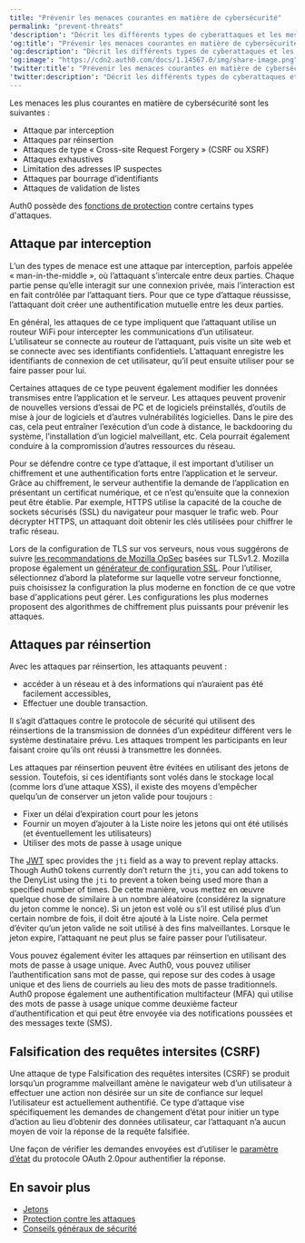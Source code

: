 ```yaml
---
title: "Prévenir les menaces courantes en matière de cybersécurité"
permalink: "prevent-threats"
'description': "Décrit les différents types de cyberattaques et les mesures à prendre pour les prévenir."
'og:title': "Prévenir les menaces courantes en matière de cybersécurité"
'og:description': "Décrit les différents types de cyberattaques et les mesures à prendre pour les prévenir."
'og:image': "https://cdn2.auth0.com/docs/1.14567.0/img/share-image.png"
'twitter:title': "Prévenir les menaces courantes en matière de cybersécurité"
'twitter:description': "Décrit les différents types de cyberattaques et les mesures à prendre pour les prévenir."
---
```


Les menaces les plus courantes en matière de cybersécurité sont les suivantes :

* Attaque par interception
* Attaques par réinsertion
* Attaques de type « Cross-site Request Forgery » (CSRF ou XSRF)
* Attaques exhaustives
* Limitation des adresses IP suspectes
* Attaques par bourrage d’identifiants
* Attaques de validation de listes

Auth0 possède des [fonctions de protection](/docs/fr-ca/secure/attack-protection) contre certains types d'attaques.

## Attaque par interception

L’un des types de menace est une attaque par interception, parfois appelée « man-in-the-middle », où l’attaquant s’intercale entre deux parties. Chaque partie pense qu’elle interagit sur une connexion privée, mais l’interaction est en fait contrôlée par l’attaquant tiers. Pour que ce type d’attaque réussisse, l’attaquant doit créer une authentification mutuelle entre les deux parties.

En général, les attaques de ce type impliquent que l’attaquant utilise un routeur WiFi pour intercepter les communications d’un utilisateur. L’utilisateur se connecte au routeur de l’attaquant, puis visite un site web et se connecte avec ses identifiants confidentiels. L’attaquant enregistre les identifiants de connexion de cet utilisateur, qu’il peut ensuite utiliser pour se faire passer pour lui.

Certaines attaques de ce type peuvent également modifier les données transmises entre l’application et le serveur. Les attaques peuvent provenir de nouvelles versions d’essai de PC et de logiciels préinstallés, d’outils de mise à jour de logiciels et d’autres vulnérabilités logicielles. Dans le pire des cas, cela peut entraîner l’exécution d’un code à distance, le backdooring du système, l’installation d’un logiciel malveillant, etc. Cela pourrait également conduire à la compromission d’autres ressources du réseau.

Pour se défendre contre ce type d’attaque, il est important d’utiliser un chiffrement et une authentification forts entre l’application et le serveur. Grâce au chiffrement, le serveur authentifie la demande de l’application en présentant un certificat numérique, et ce n’est qu’ensuite que la connexion peut être établie. Par exemple, HTTPS utilise la capacité de la couche de sockets sécurisés (SSL) du navigateur pour masquer le trafic web. Pour décrypter HTTPS, un attaquant doit obtenir les clés utilisées pour chiffrer le trafic réseau.

Lors de la configuration de TLS sur vos serveurs, nous vous suggérons de suivre [les recommandations de Mozilla OpSec](https://wiki.mozilla.org/Security/Server_Side_TLS) basées sur TLSv1.2. Mozilla propose également un [générateur de configuration SSL](https://mozilla.github.io/server-side-tls/ssl-config-generator/). Pour l’utiliser, sélectionnez d’abord la plateforme sur laquelle votre serveur fonctionne, puis choisissez la configuration la plus moderne en fonction de ce que votre base d'applications peut gérer. Les configurations les plus modernes proposent des algorithmes de chiffrement plus puissants pour prévenir les attaques.

## Attaques par réinsertion

Avec les attaques par réinsertion, les attaquants peuvent :

* accéder à un réseau et à des informations qui n’auraient pas été facilement accessibles,
* Effectuer une double transaction.

Il s’agit d’attaques contre le protocole de sécurité qui utilisent des réinsertions de la transmission de données d’un expéditeur différent vers le système destinataire prévu. Les attaques trompent les participants en leur faisant croire qu’ils ont réussi à transmettre les données.

Les attaques par réinsertion peuvent être évitées en utilisant des jetons de session. Toutefois, si ces identifiants sont volés dans le stockage local (comme lors d’une attaque XSS), il existe des moyens d’empêcher quelqu’un de conserver un jeton valide pour toujours :

* Fixer un délai d’expiration court pour les jetons
* Fournir un moyen d’ajouter à la Liste noire les jetons qui ont été utilisés (et éventuellement les utilisateurs)
* Utiliser des mots de passe à usage unique

The [JWT](/docs/fr-ca/secure/tokens/json-web-tokens) spec provides the `jti` field as a way to prevent replay attacks. Though Auth0 tokens currently don’t return the `jti`, you can add tokens to the DenyList using the `jti` to prevent a token being used more than a specified number of times. De cette manière, vous mettez en œuvre quelque chose de similaire à un nombre aléatoire (considérez la signature du jeton comme le <Tooltip href="/docs/fr-ca/glossary?term=nonce" tip="Nombre aléatoire
Nombre arbitraire émis une fois dans un protocole d’authentification pour détecter et prévenir les attaques par réinsertion." cta="Voir le glossaire">nonce</Tooltip>). Si un jeton est volé ou s’il est utilisé plus d’un certain nombre de fois, il doit être ajouté à la Liste noire. Cela permet d’éviter qu’un jeton valide ne soit utilisé à des fins malveillantes. Lorsque le jeton expire, l’attaquant ne peut plus se faire passer pour l’utilisateur.

Vous pouvez également éviter les attaques par réinsertion en utilisant des mots de passe à usage unique. Avec Auth0, vous pouvez utiliser l’authentification sans mot de passe, qui repose sur des codes à usage unique et des liens de courriels au lieu des mots de passe traditionnels. Auth0 propose également une authentification multifacteur (<Tooltip href="/docs/fr-ca/glossary?term=multifactor-authentication" tip="Authentification multifacteur (MFA)
Processus d’authentification de l’utilisateur qui utilise un facteur en plus du nom d’utilisateur et du mot de passe, tel qu’un code par SMS." cta="Voir le glossaire">MFA</Tooltip>) qui utilise des mots de passe à usage unique comme deuxième facteur d’authentification et qui peut être envoyée via des notifications poussées et des messages texte (SMS).

## Falsification des requêtes intersites (CSRF)

Une attaque de type Falsification des requêtes intersites (CSRF) se produit lorsqu’un programme malveillant amène le navigateur web d’un utilisateur à effectuer une action non désirée sur un site de confiance sur lequel l’utilisateur est actuellement authentifié. Ce type d’attaque vise spécifiquement les demandes de changement d’état pour initier un type d’action au lieu d’obtenir des données utilisateur, car l’attaquant n’a aucun moyen de voir la réponse de la requête falsifiée.

Une façon de vérifier les demandes envoyées est d’utiliser le [paramètre d’état](/docs/fr-ca/secure/attack-protection/state-parameters) du protocole <Tooltip href="/docs/fr-ca/glossary?term=oath2" tip="OAuth 2.0
Cadre d’applications d’autorisation qui définit les protocoles d’autorisation et les flux de production." cta="Voir le glossaire">OAuth</Tooltip> 2.0pour authentifier la réponse.

## En savoir plus

* [Jetons](/docs/fr-ca/secure/tokens)
* [Protection contre les attaques](/docs/fr-ca/secure/attack-protection)
* [Conseils généraux de sécurité](/docs/fr-ca/secure/security-guidance/tips)